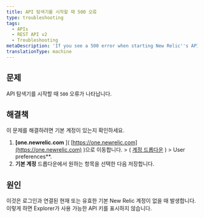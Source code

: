 ```yaml
---
title: API 탐색기를 시작할 때 500 오류
type: troubleshooting
tags:
  - APIs
  - REST API v2
  - Troubleshooting
metaDescription: 'If you see a 500 error when starting New Relic''s API Explorer, make sure you have a default account saved in your account''s user preferences.'
translationType: machine
---
```


## 문제

API 탐색기를 시작할 때 `500` 오류가 나타납니다.

## 해결책

이 문제를 해결하려면 기본 계정이 있는지 확인하세요.

1. **\[one.newrelic.com** ]( [https://one.newrelic.com](https://one.newrelic.com) )으로 이동합니다. > ( [계정 드롭다운](/docs/using-new-relic/welcome-new-relic/getting-started/glossary#account-dropdown) ) > User preferences\*\*.
2. **기본 계정** 드롭다운에서 원하는 항목을 선택한 다음 저장합니다.

## 원인

이것은 로그인과 연결된 현재 또는 유효한 기본 New Relic 계정이 없을 때 발생합니다. 이렇게 하면 Explorer가 사용 가능한 API 키를 표시하지 않습니다.